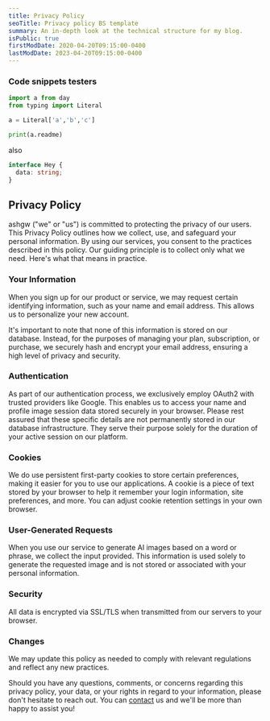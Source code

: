 ```yaml
---
title: Privacy Policy
seoTitle: Privacy policy BS template
summary: An in-depth look at the technical structure for my blog.
isPublic: true
firstModDate: 2020-04-20T09:15:00-0400
lastModDate: 2023-04-20T09:15:00-0400
---
```


<div className="container">
<div className="row">
<div class="col-md-4 d-flex">
</div>
<div className="px-3 pt-3 mt-5">

### Code snippets testers

```python
import a from day
from typing import Literal

a = Literal['a','b','c']

print(a.readme)
```

also

```typescript
interface Hey {
  data: string;
}
```

## **Privacy Policy**

<div className="row p-2 mx-2" style={{ fontWeight: '400' }}>
  ashgw ("we" or "us") is committed to protecting the privacy of our users. This
  Privacy Policy outlines how we collect, use, and safeguard your personal
  information. By using our services, you consent to the practices described in
  this policy. Our guiding principle is to collect only what we need. Here's
  what that means in practice.
</div>

### **Your Information**

<div className = "row p-2 mx-2" style = {{fontWeight: '400'}}>

When you sign up for our product or service, we may request certain identifying information, such as your name and email address. This allows us to personalize your new account.

It's important to note that none of this information is stored on our database. Instead, for the purposes of managing your plan, subscription, or purchase, we securely hash and encrypt your email address, ensuring a high level of privacy and security.

</div>

### **Authentication**

<div className = "row p-2 mx-2" style = {{fontWeight: '400'}}>

As part of our authentication process, we exclusively employ OAuth2 with trusted providers like Google. This enables us to access your name and profile image session data stored securely in your browser. Please rest assured that these specific details are not permanently stored in our database infrastructure. They serve their purpose solely for the duration of your active session on our platform.

</div>

### **Cookies**

<div className = "row p-2 mx-2" style = {{fontWeight: '400'}}>

We do use persistent first-party cookies to store certain preferences, making it easier for you to use our applications. A cookie is a piece of text stored by your browser to help it remember your login information, site preferences, and more. You can adjust cookie retention settings in your own browser.

</div>

### **User-Generated Requests**

<div className = "row p-2 mx-2" style = {{fontWeight: '400'}}>

When you use our service to generate AI images based on a word or phrase, we collect the input provided. This information is used solely to generate the requested image and is not stored or associated with your personal information.

</div>

### **Security**

<div className = "row p-2 mx-2" style = {{fontWeight: '400'}}>

All data is encrypted via SSL/TLS when transmitted from our servers to your browser.

</div>

### **Changes**

<div className = "row p-2 mx-2" style = {{fontWeight: '400'}}>

We may update this policy as needed to comply with relevant regulations and reflect any new practices.

Should you have any questions, comments, or concerns regarding this privacy policy, your data, or your rights in regard to your information, please don't hesitate to reach out. You can [contact](/contact) us and we'll be more than happy to assist you!

</div>
</div>
<div class="col-md-4 d-flex">
</div>
</div>
</div>
